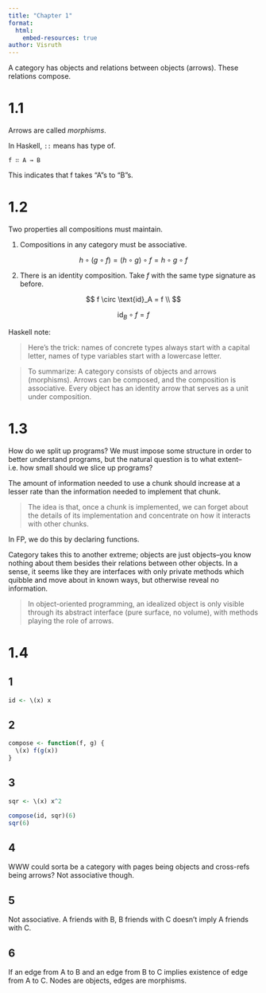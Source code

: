 ---
title: "Chapter 1"
format: 
  html:
    embed-resources: true
author: Visruth
---

A category has objects and relations between objects (arrows). These relations compose.

# 1.1

Arrows are called _morphisms_.

In Haskell, `::` means has type of.

```
f ∷ A → B
```

This indicates that f takes "A"s to "B"s.

# 1.2

Two properties all compositions must maintain.

1. Compositions in any category must be associative.

$$
h \circ (g \circ f) = (h \circ g) \circ f = h \circ g \circ f
$$

2. There is an identity composition. Take $f$ with the same type signature as before.

$$
f \circ \text{id}_A = f \\
$$

$$
\text{id}_B \circ f = f
$$

Haskell note:

> Here’s the trick: names of concrete types always start with a capital letter, names of type variables start with a lowercase letter. 

> To summarize: A category consists of objects and arrows (morphisms). Arrows can be composed, and the composition is associative. Every object has an identity arrow that serves as a unit under composition.

# 1.3

How do we split up programs? We must impose some structure in order to better understand programs, but the natural question is to what extent--i.e. how small should we slice up programs?

The amount of information needed to use a chunk should increase at a lesser rate than the information needed to implement that chunk.

> The idea is that, once a chunk is implemented, we can forget about the details of its implementation and concentrate on how it interacts with other chunks. 

In FP, we do this by declaring functions.

Category takes this to another extreme; objects are just objects--you know nothing about them besides their relations between other objects. In a sense, it seems like they are interfaces with only private methods which quibble and move about in known ways, but otherwise reveal no information.

> In object-oriented programming, an idealized object is only visible through its abstract interface (pure surface, no volume), with methods playing the role of arrows.

# 1.4

## 1
```{r}
id <- \(x) x
```

## 2

```{r}
compose <- function(f, g) {
  \(x) f(g(x))
}
```

## 3

```{r}
sqr <- \(x) x^2

compose(id, sqr)(6)
sqr(6)
```

<!-- TODO: better way to compare functions? Quasiquotation shenanigans? -->

## 4

WWW could sorta be a category with pages being objects and cross-refs being arrows? Not associative though.

## 5

Not associative. A friends with B, B friends with C doesn't imply A friends with C.

## 6

If an edge from A to B and an edge from B to C implies existence of edge from A to C. Nodes are objects, edges are morphisms.